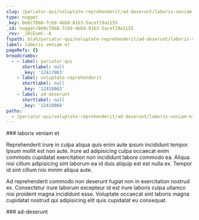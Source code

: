```yaml
---
slug: /pariatur-qui/voluptate-reprehenderit/ad-deserunt/laboris-veniam-et
type: nugget
_key: 0e0c78b8-7cb9-4bb8-81b3-5acef19a1155
_id: nugget/0e0c78b8-7cb9-4bb8-81b3-5acef19a1155
_rev: _iKCEomC--A
fspath: blah/pariatur-qui/voluptate-reprehenderit/ad-deserunt/laboris-veniam-et.md
label: laboris veniam et
pageRefs: {}
breadcrumbs:
  - - label: pariatur-qui
      shortlabel: null
      _key: '12417963'
    - label: voluptate-reprehenderit
      shortlabel: null
      _key: '12418863'
    - label: ad-deserunt
      shortlabel: null
      _key: '12418866'
paths:
  - /pariatur-qui/voluptate-reprehenderit/ad-deserunt/laboris-veniam-et
---
```


<NuggetArea>
<Nugget slug="/pariatur-qui/voluptate-reprehenderit/ad-deserunt/laboris-veniam-et" type="nugget" _key="0e0c78b8-7cb9-4bb8-81b3-5acef19a1155" _id="nugget/0e0c78b8-7cb9-4bb8-81b3-5acef19a1155" _rev="_iKCEomC--A" fspath="blah/pariatur-qui/voluptate-reprehenderit/ad-deserunt/laboris-veniam-et.md" label="laboris veniam et" paths="/pariatur-qui/voluptate-reprehenderit/ad-deserunt/laboris-veniam-et">
<NuggetBody>
### laboris veniam et

Reprehenderit irure in culpa aliqua quis enim aute ipsum incididunt tempor. Ipsum mollit est non aute. Irure ad adipisicing culpa occaecat enim commodo cupidatat exercitation non incididunt labore commodo ea. Aliqua nisi cillum adipisicing sint laborum ea id duis aliquip est est nulla ex. Tempor id sint cillum nisi minim aliqua aute.

Ad reprehenderit commodo non deserunt fugiat non in exercitation nostrud ex. Consectetur irure laborum excepteur id est irure laboris culpa ullamco nisi proident magna incididunt esse. Voluptate occaecat sint laboris magna cupidatat nostrud qui adipisicing elit quis cupidatat eu consequat.

</NuggetBody>
<Breadcrumbs>
<Crumbs>
<Crumb _key="12417963" label="pariatur-qui" /><Crumb _key="12418863" label="voluptate-reprehenderit" /><Crumb _key="12418866" label="ad-deserunt" />
</Crumbs>
</Breadcrumbs>
</Nugget>

<NuggetsInbound>
</NuggetsInbound>
<NuggetsOutbound>
</NuggetsOutbound>
</NuggetArea>
<PassagesInbound>
<Passage direction="inbound" type="passage" _key="12418866" _id="passage/12418866" _rev="_iKCEomC---" label="ad-deserunt" passage="ad-deserunt" fspath="blah/pariatur-qui/voluptate-reprehenderit/ad-deserunt" paths="/pariatur-qui/voluptate-reprehenderit/ad-deserunt" slug="/pariatur-qui/voluptate-reprehenderit/ad-deserunt">
<NuggetBody>
### ad-deserunt

</NuggetBody>
<Breadcrumbs>
<Crumbs>
<Crumb _key="12417963" label="pariatur-qui" /><Crumb _key="12418863" label="voluptate-reprehenderit" />
</Crumbs>
</Breadcrumbs>
</Passage>

</PassagesInbound>
<PassagesOutbound>
</PassagesOutbound>